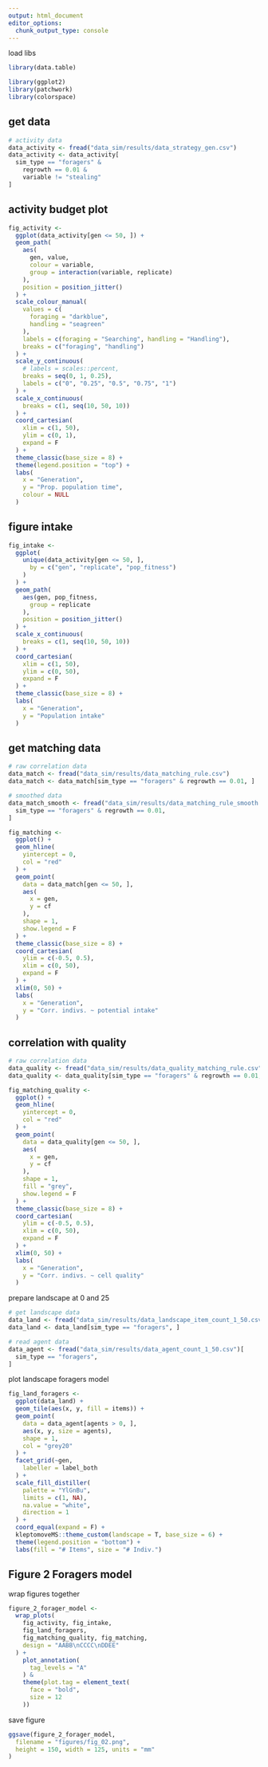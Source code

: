 ```yaml
---
output: html_document
editor_options: 
  chunk_output_type: console
---
```


load libs

```r
library(data.table)

library(ggplot2)
library(patchwork)
library(colorspace)
```

## get data

```r
# activity data
data_activity <- fread("data_sim/results/data_strategy_gen.csv")
data_activity <- data_activity[
  sim_type == "foragers" &
    regrowth == 0.01 &
    variable != "stealing"
]
```

## activity budget plot

```r
fig_activity <-
  ggplot(data_activity[gen <= 50, ]) +
  geom_path(
    aes(
      gen, value,
      colour = variable,
      group = interaction(variable, replicate)
    ),
    position = position_jitter()
  ) +
  scale_colour_manual(
    values = c(
      foraging = "darkblue",
      handling = "seagreen"
    ),
    labels = c(foraging = "Searching", handling = "Handling"),
    breaks = c("foraging", "handling")
  ) +
  scale_y_continuous(
    # labels = scales::percent,
    breaks = seq(0, 1, 0.25),
    labels = c("0", "0.25", "0.5", "0.75", "1")
  ) +
  scale_x_continuous(
    breaks = c(1, seq(10, 50, 10))
  ) +
  coord_cartesian(
    xlim = c(1, 50),
    ylim = c(0, 1),
    expand = F
  ) +
  theme_classic(base_size = 8) +
  theme(legend.position = "top") +
  labs(
    x = "Generation",
    y = "Prop. population time",
    colour = NULL
  )
```

## figure intake

```r
fig_intake <-
  ggplot(
    unique(data_activity[gen <= 50, ],
      by = c("gen", "replicate", "pop_fitness")
    )
  ) +
  geom_path(
    aes(gen, pop_fitness,
      group = replicate
    ),
    position = position_jitter()
  ) +
  scale_x_continuous(
    breaks = c(1, seq(10, 50, 10))
  ) +
  coord_cartesian(
    xlim = c(1, 50),
    ylim = c(0, 50),
    expand = F
  ) +
  theme_classic(base_size = 8) +
  labs(
    x = "Generation",
    y = "Population intake"
  )
```

## get matching data

```r
# raw correlation data
data_match <- fread("data_sim/results/data_matching_rule.csv")
data_match <- data_match[sim_type == "foragers" & regrowth == 0.01, ]

# smoothed data
data_match_smooth <- fread("data_sim/results/data_matching_rule_smooth.csv")[
  sim_type == "foragers" & regrowth == 0.01,
]
```

```r
fig_matching <-
  ggplot() +
  geom_hline(
    yintercept = 0,
    col = "red"
  ) +
  geom_point(
    data = data_match[gen <= 50, ],
    aes(
      x = gen,
      y = cf
    ),
    shape = 1,
    show.legend = F
  ) +
  theme_classic(base_size = 8) +
  coord_cartesian(
    ylim = c(-0.5, 0.5),
    xlim = c(0, 50),
    expand = F
  ) +
  xlim(0, 50) +
  labs(
    x = "Generation",
    y = "Corr. indivs. ~ potential intake"
  )
```

## correlation with quality

```r
# raw correlation data
data_quality <- fread("data_sim/results/data_quality_matching_rule.csv")
data_quality <- data_quality[sim_type == "foragers" & regrowth == 0.01, ]
```

```r
fig_matching_quality <-
  ggplot() +
  geom_hline(
    yintercept = 0,
    col = "red"
  ) +
  geom_point(
    data = data_quality[gen <= 50, ],
    aes(
      x = gen,
      y = cf
    ),
    shape = 1,
    fill = "grey",
    show.legend = F
  ) +
  theme_classic(base_size = 8) +
  coord_cartesian(
    ylim = c(-0.5, 0.5),
    xlim = c(0, 50),
    expand = F
  ) +
  xlim(0, 50) +
  labs(
    x = "Generation",
    y = "Corr. indivs. ~ cell quality"
  )
```

prepare landscape at 0 and 25

```r
# get landscape data
data_land <- fread("data_sim/results/data_landscape_item_count_1_50.csv")
data_land <- data_land[sim_type == "foragers", ]

# read agent data
data_agent <- fread("data_sim/results/data_agent_count_1_50.csv")[
  sim_type == "foragers",
]
```

plot landscape foragers model

```r
fig_land_foragers <-
  ggplot(data_land) +
  geom_tile(aes(x, y, fill = items)) +
  geom_point(
    data = data_agent[agents > 0, ],
    aes(x, y, size = agents),
    shape = 1,
    col = "grey20"
  ) +
  facet_grid(~gen,
    labeller = label_both
  ) +
  scale_fill_distiller(
    palette = "YlGnBu",
    limits = c(1, NA),
    na.value = "white",
    direction = 1
  ) +
  coord_equal(expand = F) +
  kleptomoveMS::theme_custom(landscape = T, base_size = 6) +
  theme(legend.position = "bottom") +
  labs(fill = "# Items", size = "# Indiv.")
```

## Figure 2 Foragers model

wrap figures together

```r
figure_2_forager_model <-
  wrap_plots(
    fig_activity, fig_intake,
    fig_land_foragers,
    fig_matching_quality, fig_matching,
    design = "AABB\nCCCC\nDDEE"
  ) +
    plot_annotation(
      tag_levels = "A"
    ) &
    theme(plot.tag = element_text(
      face = "bold",
      size = 12
    ))
```

save figure

```r
ggsave(figure_2_forager_model,
  filename = "figures/fig_02.png",
  height = 150, width = 125, units = "mm"
)
```

